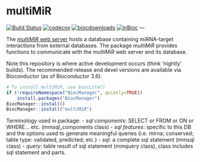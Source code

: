 # multiMiR  

[![Build Status](https://travis-ci.org/KechrisLab/multiMiR.svg?branch=master)](https://travis-ci.org/KechrisLab/multiMiR)
[![codecov](https://codecov.io/gh/KechrisLab/multiMiR/branch/master/graph/badge.svg)](https://codecov.io/gh/KechrisLab/multiMiR)
[![biocdownloads](https://bioconductor.org/shields/downloads/multiMiR.svg)](https://bioconductor.org/shields/downloads/multiMiR.svg)
[![inBioc](https://bioconductor.org/shields/years-in-bioc/multiMiR.svg)](https://bioconductor.org/packages/release/bioc/html/multiMiR.html)
---

The [*multiMiR* web server](http://multimir.ucdenver.edu) hosts a
database containing miRNA-target interactions from external databases. The
package *multiMiR* provides functions to communicate with the *multiMiR* web
server and its database. 

Note this repository is where active development occurs (think 'nightly'
builds).  The recommended release and devel versions are available via
Bioconductor (as of Bioconductor 3.6).

```r
# To install multiMiR, use biocLite()
if (!requireNamespace("BiocManager", quietly=TRUE))
    install.packages("BiocManager")
BiocManager::install()
BiocManager::install("multiMiR")
```

Terminology used in package:
- *sql components*: SELECT or FROM or ON or WHERE... etc. (mmsql\_components class)
- *sql features*: specific to this DB and the options used to generate meaningful
  queries (i.e. mirna; conserved; table type: validated, predicted; etc.)
- *sql*: a complete sql statement (mmsql class)
- *query*: table result of sql statement (mmquery class), class includes sql
  statement and parts.

